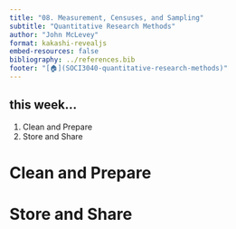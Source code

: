 ```yaml
---
title: "08. Measurement, Censuses, and Sampling"
subtitle: "Quantitative Research Methods"
author: "John McLevey"
format: kakashi-revealjs
embed-resources: false
bibliography: ../references.bib
footer: "[🏠](SOCI3040-quantitative-research-methods)"
---
```


## this week...

1. Clean and Prepare
2. Store and Share

# Clean and Prepare

# Store and Share